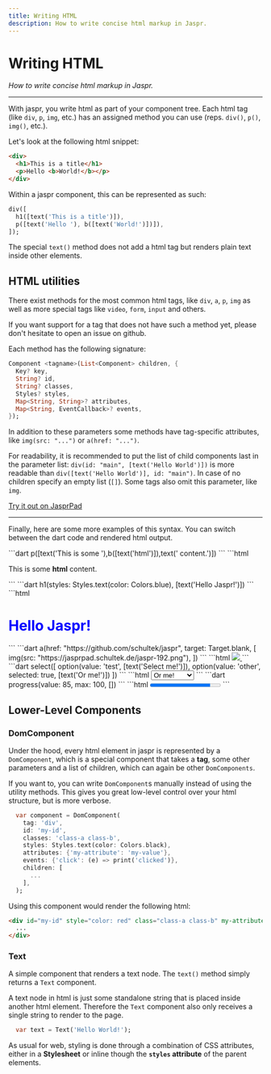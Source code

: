 ```yaml
---
title: Writing HTML
description: How to write concise html markup in Jaspr.
---
```


# Writing HTML
*How to write concise html markup in Jaspr.*

---

With jaspr, you write html as part of your component tree. Each html tag (like `div`, `p`, `img`, etc.) has an assigned
method you can use (reps. `div()`, `p()`, `img()`, etc.).

Let's look at the following html snippet:

```html
<div>
  <h1>This is a title</h1>
  <p>Hello <b>World!</b></p>
</div>
```

Within a jaspr component, this can be represented as such:

```dart
div([
  h1([text('This is a title')]),
  p([text('Hello '), b([text('World!')])]),
]);
```

The special `text()` method does not add a html tag but renders plain text inside other elements.

## HTML utilities

There exist methods for the most common html tags, like `div`, `a`, `p`, `img` as well as more special tags like
`video`, `form`, `input` and others.

<Info>
If you want support for a tag that does not have such a method yet, please don't hesitate to open an issue on github.
</Info>

Each method has the following signature:

```dart
Component <tagname>(List<Component> children, {
  Key? key,
  String? id,
  String? classes,
  Styles? styles,
  Map<String, String>? attributes,
  Map<String, EventCallback>? events,
});
```

In addition to these parameters some methods have tag-specific attributes, like `img(src: "...")` or `a(href: "...")`.

For readability, it is recommended to put the list of child components last in the parameter list:
`div(id: "main", [text('Hello World')])` is more readable than `div([text('Hello World')], id: "main")`.
In case of no children specify an empty list (`[]`). Some tags also omit this parameter, like `img`.

[Try it out on JasprPad](https://jasprpad.schultek.de/?sample=html)

---

Finally, here are some more examples of this syntax. You can switch between the dart code and rendered html output.

<CodeGroup title="Paragraph with rich text">
  ```dart
    p([text('This is some '),b([text('html')]),text(' content.')])
  ```
  ```html
    <p>This is some <b>html</b> content.</p>
  ```
</CodeGroup>

<CodeGroup title="Heading with blue text">
    ```dart
    h1(styles: Styles.text(color: Colors.blue), [text('Hello Jaspr!')])
    ```
    ```html
    <h1 style="color: blue;">Hello Jaspr!</h1>
    ```
</CodeGroup>

<CodeGroup title="Anchor with an image">
  ```dart
    a(href: "https://github.com/schultek/jaspr", target: Target.blank, [
      img(src: "https://jasprpad.schultek.de/jaspr-192.png"),
    ])
  ```
  ```html
    <a href="https://github.com/schultek/jaspr" target="_blank">
      <img src="https://jasprpad.schultek.de/jaspr-192.png" />
    </a>
  ```
</CodeGroup>

<CodeGroup title="Select input">
  ```dart
    select([
      option(value: 'test', [text('Select me!')]),
      option(value: 'other', selected: true, [text('Or me!')])
    ])
  ```
  ```html
    <select>
      <option value="test">Select me!</option>
      <option value="other" selected>Or me!</option>
    </select>
  ```
</CodeGroup>

<CodeGroup title="Progress bar">
    ```dart
    progress(value: 85, max: 100, [])
    ```
    ```html
    <progress value="85" max="100"></progress>
    ```
</CodeGroup>

## Lower-Level Components

### DomComponent

Under the hood, every html element in jaspr is represented by a `DomComponent`, which is a special component that takes
a **tag**, some other parameters and a list of children, which can again be other `DomComponents`.

If you want to, you can write `DomComponent`s manually instead of using the utility methods. This gives you great low-level
control over your html structure, but is more verbose.

```dart
  var component = DomComponent(
    tag: 'div',
    id: 'my-id',
    classes: 'class-a class-b',
    styles: Styles.text(color: Colors.black),
    attributes: {'my-attribute': 'my-value'},
    events: {'click': (e) => print('clicked')},
    children: [
      ...
    ],
  );
```

Using this component would render the following html:

```html
<div id="my-id" style="color: red" class="class-a class-b" my-attribute="my-value">
  ...
</div>
```

### Text

A simple component that renders a text node. The `text()` method simply returns a `Text` component.

A text node in html is just some standalone string that is placed inside another html element. Therefore the `Text`
component also only receives a single string to render to the page.

```dart
  var text = Text('Hello World!');
```

As usual for web, styling is done through a combination of CSS attributes, either in a **Stylesheet** or inline though
the **`styles` attribute** of the parent elements.
